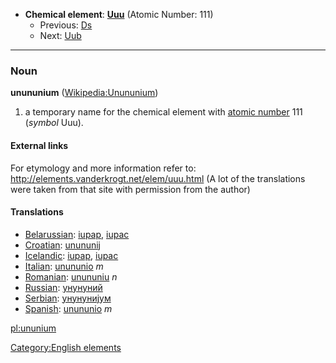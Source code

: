 *'''Chemical element''': '''[[Uuu]]''' (Atomic Number: 111)
**Previous: [[Darmstadtium|Ds]]
**Next: [[Ununbium|Uub]]
----
=== Noun ===
'''unununium''' ([[en:Unununium|Wikipedia:Unununium]])

# a temporary name for the chemical element with [[atomic number]] 111 (''symbol'' Uuu).

====External links====
For etymology and more information refer to:
http://elements.vanderkrogt.net/elem/uuu.html
(A lot of the translations were taken from that site with permission from the author)

==== Translations ====
*[[Belarussian]]: [[iupap]], [[iupac]]
*[[Croatian]]: [[unununij]]
*[[Icelandic]]: [[iupap]], [[iupac]]
*[[Italian]]: [[unununio]] ''m''
*[[Romanian]]: [[unununiu]] ''n''
*[[Russian]]: [[унунуний]] '' ''
*[[Serbian]]: [[унунуниjум]]
*[[Spanish]]: [[unununio]] ''m''

[[Category:English elements]]
[[pl:ununium]]